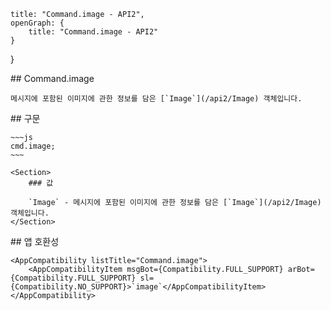 
    title: "Command.image - API2",
    openGraph: {
        title: "Command.image - API2"
    }
}

<Section>
    ## Command.image

    메시지에 포함된 이미지에 관한 정보를 담은 [`Image`](/api2/Image) 객체입니다.
</Section>
<Section>
    ## 구문

    ~~~js
    cmd.image;
    ~~~

    <Section>
        ### 값

        `Image` - 메시지에 포함된 이미지에 관한 정보를 담은 [`Image`](/api2/Image) 객체입니다.
    </Section>
</Section>
<Section>
    ## 앱 호환성

    <AppCompatibility listTitle="Command.image">
        <AppCompatibilityItem msgBot={Compatibility.FULL_SUPPORT} arBot={Compatibility.FULL_SUPPORT} sl={Compatibility.NO_SUPPORT}>`image`</AppCompatibilityItem>
    </AppCompatibility>
</Section>
